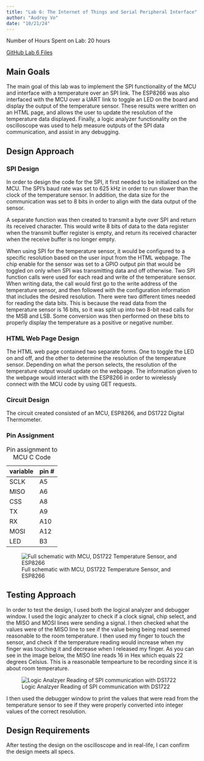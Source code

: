 ```yaml
---
title: "Lab 6: The Internet of Things and Serial Peripheral Interface"
author: "Audrey Vo"
date: "10/21/24"
---
```


Number of Hours Spent on Lab: 20 hours

[GitHub Lab 6 Files](https://github.com/audreyvo23/e155-lab6)

## Main Goals
The main goal of this lab was to implement the SPI functionality of the MCU and interface with a temperature over an SPI link. The ESP8266 was also interfaced with the MCU over a UART link to toggle an LED on the board and display the output of the temperature sensor. These results were written on an HTML page, and allows the user to update the resolution of the temperature data displayed. Finally, a logic analyzer functionality on the oscilloscope was used to help measure outputs of the SPI data communication, and assist in any debugging.

## Design Approach

### SPI Design
In order to design the code for the SPI, it first needed to be initialized on the MCU. The SPI's baud rate was set to 625 kHz in order to run slower than the clock of the temperature sensor. In addition, the data size for the communication was set to 8 bits in order to align with the data output of the sensor. 

A separate function was then created to transmit a byte over SPI and return its received character. This would write 8 bits of data to the data register when the transmit buffer register is empty, and return its received character when the receive buffer is no longer empty.

When using SPI for the temperature sensor, it would be configured to a specific resolution based on the user input from the HTML webpage. The chip enable for the sensor was set to a GPIO output pin that would be toggled on only when SPI was transmitting data and off otherwise. Two SPI function calls were used for each read and write of the temperature sensor. When writing data, the call would first go to the write address of the temperature sensor, and then followed with the configuration information that includes the desired resolution. There were two different times needed for reading the data bits. This is because the read data from the temperature sensor is 16 bits, so it was split up into two 8-bit read calls for the MSB and LSB. Some conversion was then performed on these bits to properly display the temperature as a positive or negative number.

### HTML Web Page Design
The HTML web page contained two separate forms. One to toggle the LED on and off, and the other to determine the resolution of the temperature sensor. Depending on what the person selects, the resolution of the temperature output would update on the webpage. The information given to the webpage would interact with the ESP8266 in order to wirelessly connect with the MCU code by using GET requests.

### Circuit Design
The circuit created consisted of an MCU, ESP8266, and DS1722 Digital Thermometer. 

### Pin Assignment

| variable| pin # |
|---------|:------|
| SCLK    |   A5  |  
| MISO    |   A6  | 
| CSS     |   A8  | 
| TX      |   A9  | 
| RX      |   A10 | 
| MOSI    |   A12 | 
| LED     |   B3  | 

: Pin assignment to MCU C Code

![Full schematic with MCU, DS1722 Temperature Sensor, and ESP8266](images/lab6schem.png)


## Testing Approach
In order to test the design, I used both the logical analyzer and debugger window. I used the logic analyzer to check if a clock signal, chip select, and the MISO and MOSI lines were sending a signal. I then checked what the values were of the MISO line to see if the value being being read seemed reasonable to the room temperature. I then used my finger to touch the sensor, and check if the temperature reading would increase when my finger was touching it and decrease when I released my finger. As you can see in the image below, the MISO line reads 16 in Hex which equals 22 degrees Celsius. This is a reasonable tempearture to be recording since it is about room temperature. 

![Logic Analzyer Reading of SPI communication with DS1722](images/spiscope.png)

I then used the debugger window to print the values that were read from the temperature sensor to see if they were properly converted into integer values of the correct resolution. 


## Design Requirements
After testing the design on the oscilloscope and in real-life, I can confirm the design meets all specs.



